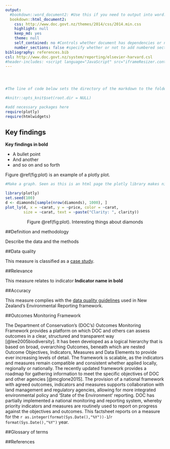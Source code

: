 ```yaml
---
output:
  #bookdown::word_document2: #Use this if you need to output into word. The word document will contain webshots of any html/javascript content
  bookdown::html_document2:
    css: http://www.doc.govt.nz/themes/2014/css/2014.min.css
    highlight: null
    keep_md: yes
    theme: null
    self_contained: no #Controls whether document has dependencies or not. Cannot do self contained using this template.
    number_sections: false #specify whether or not to add numbered sections
bibliography: references.bib
csl: http://www.doc.govt.nz/system/reporting/elsevier-harvard.csl 
#header-includes: <script language="JavaScript" src="iframeResizer.contentWindow.min.js"></script>
---
```


<!--Add some custom css to control font and table header colour or other style components where needed-->
<style>
.h1sub {
    color: white;
    text-align: center;
    font-weight: normal;
    display: none;
}

.printonly{
  display: none;
  }

@media print {
.h1sub {
        top: -500px;
        color: #575757;
        text-align: center;
        font-weight: normal;
        display: block;
    }
    
.printonly{
  display: block;
  }
}

html {
    overflow: scroll;
    overflow-x: hidden;
     }

::-webkit-scrollbar {
  width: 0px;  /* remove scrollbar space */
  background: transparent;  /* optional: just make scrollbar invisible */
                    }
/* optional: show position indicator in red */
  ::-webkit-scrollbar-thumb {
  background: #FF0000;
      }

</style>
<!--Customise header here-->
<header>
<img src="http://www.doc.govt.nz//themes/2014/images/doc-logo-black-and-white.png" width="150" height="26" class="printonly printlogo" alt="">

<h1 class="printonly"> Title of page</h1>
</header>
<h1 class="h1sub">
Subtitle of measure or case study of species
</h1>

```r

#The line of code below sets the directory of the markdown to the folder where this file is saved. You may not want to use this if using data from different network folders

#knitr::opts_knit$set(root.dir = NULL)

#add necessary packages here
require(plotly)
require(htmlwidgets)

```

## Key findings

<p><b> Key findings in bold</b></p>

* A bullet point
* And another 
* and so on and so forth



<section></section> <!-- Makes sure any htmlwidget plots don't overlap text -->

<!-- Add page breaks for printing where necessary using the code below -->
<p style="page-break-before:always;"></p>

Figure \@ref(fig:plot) is an example of a plotly plot.

```r

#Make a graph. Seen as this is an html page the plotly library makes nice interactive graphics

library(plotly)
set.seed(100)
d <- diamonds[sample(nrow(diamonds), 1000), ]
plot_ly(d, x = ~carat, y = ~price, color = ~carat,
        size = ~carat, text = ~paste("Clarity: ", clarity))

```


<!-- An alternative way of adding captions. Only use if captions not working for some htmlwidgets. Otherwise delete. -->
<p class="caption" align = "middle" id = "Figure 1."> Figure \@ref(fig:plot). Interesting things about diamonds</p>

##Definition and methodology

Describe the data and the methods

##Data quality
 
This measure is classified as a [case study](http://www.stats.govt.nz/browse_for_stats/environment/environmental-reporting-series/environmental-indicators/Home/About.aspx#topics{:target="_blank"}).

##Relevance

This measure relates to indicator **Indicator name in bold**

##Accuracy

This measure complies with the <a href="http://www.stats.govt.nz/browse_for_stats/environment/environmental-reporting-series/environmental-indicators/Home/About.aspx#dataquality" target="_blank">data quality guidelines</a> used in New Zealand's Environmental Reporting framework.

##Outcomes Monitoring Framework

The Department of Conservation's (DOC's) Outcomes Monitoring Framework provides a platform on which DOC and others can assess outcomes in a clear, structured and transparent way [@lee2005biodiversity]. It has been developed as a logical hierarchy that is based on broad, overarching Outcomes, beneath which are nested Outcome Objectives, Indicators, Measures and Data Elements to provide ever increasing levels of detail. The framework is scalable, as the indicators and measures remain compatible and consistent whether applied locally, regionally or nationally. 
The recently updated framework provides a roadmap for gathering information to meet the specific objectives of DOC and other agencies [@mcglone2015]. The provision of a national framework with agreed outcomes, indicators and measures supports collaboration with land management and regulatory agencies, allowing for more integrated environmental policy and 'State of the Environment' reporting. DOC has partially implemented a national monitoring and reporting system, whereby priority indicators and measures are routinely used to report on progress against the objectives and outcomes. This factsheet reports on a measure for the `r as.integer(format(Sys.Date(),"%Y"))-1`/`r format(Sys.Date(),"%Y")` year.

##Glossary of terms

##References
